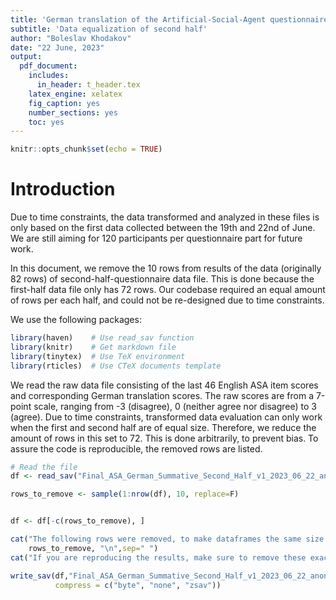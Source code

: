 ```yaml
---
title: 'German translation of the Artificial-Social-Agent questionnaire instrument for evaluating human-agent interaction'
subtitle: 'Data equalization of second half'
author: "Boleslav Khodakov"
date: "22 June, 2023"
output:
  pdf_document:
    includes:
      in_header: t_header.tex
    latex_engine: xelatex
    fig_caption: yes
    number_sections: yes
    toc: yes
---
```

```r
knitr::opts_chunk$set(echo = TRUE)
```

# Introduction
Due to time constraints, the data transformed and analyzed in these files is only based on the first data collected between the 19th and 22nd of June. We are still aiming for 120 participants per questionnaire part for future work.

In this document, we remove the 10 rows from results of the data (originally 82 rows) of second-half-questionnaire data file. This is done because the first-half data file only has 72 rows. Our codebase required an equal amount of rows per each half, and could not be re-designed due to time constraints.

We use the following packages:

```r
library(haven)    # Use read_sav function
library(knitr)    # Get markdown file
library(tinytex)  # Use TeX environment
library(rticles)  # Use CTeX documents template 
```

We read the raw data file consisting of the last 46 English ASA item scores and corresponding German translation scores. The raw scores are from a 7-point scale, ranging from -3 (disagree), 0 (neither agree nor disagree) to 3 (agree). Due to time constraints, transformed data evaluation can only work when the first and second half are of equal size. Therefore, we reduce the amount of rows in this set to 72. This is done arbitrarily, to prevent bias. To assure the code is reproducible, the removed rows are listed.

```r

# Read the file
df <- read_sav("Final_ASA_German_Summative_Second_Half_v1_2023_06_22_anonym.sav")

rows_to_remove <- sample(1:nrow(df), 10, replace=F)


df <- df[-c(rows_to_remove), ]

cat("The following rows were removed, to make dataframes the same size:\n",
    rows_to_remove, "\n",sep=" ")
cat("If you are reproducing the results, make sure to remove these exact rows.")

```

```r

write_sav(df,"Final_ASA_German_Summative_Second_Half_v1_2023_06_22_anonym_reduced.sav", 
          compress = c("byte", "none", "zsav"))

```
